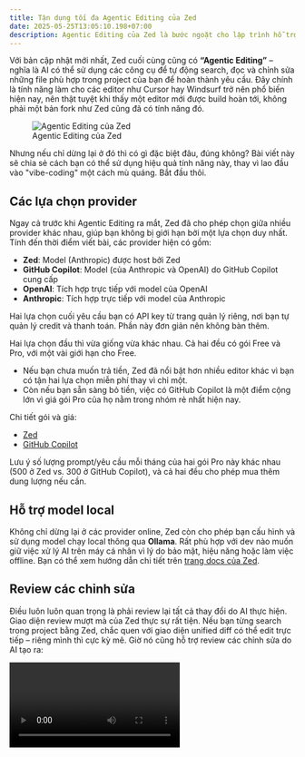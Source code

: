 ```yaml
---
title: Tận dụng tối đa Agentic Editing của Zed
date: 2025-05-25T13:05:10.198+07:00
description: Agentic Editing của Zed là bước ngoặt cho lập trình hỗ trợ AI. Đây là cách sử dụng hiệu quả tính năng này.
---
```


Với bản cập nhật mới nhất, Zed cuối cùng cũng có **“Agentic Editing”** – nghĩa là AI có thể sử dụng các công cụ để tự động search, đọc và chỉnh sửa những file phù hợp trong project của bạn để hoàn thành yêu cầu. Đây chính là tính năng làm cho các editor như Cursor hay Windsurf trở nên phổ biến hiện nay, nên thật tuyệt khi thấy một editor mới được build hoàn tới, không phải một bản fork như Zed cũng đã có tính năng đó.

<figure class="extended-pt">
  <div class="extended-wrapper">
    <Image src={agenticEditing} class="shadow-xl" alt="Agentic Editing của Zed" />
  </div>
  <figcaption class="text-center">
    Agentic Editing của Zed
  </figcaption>
</figure>

Nhưng nếu chỉ dừng lại ở đó thì có gì đặc biệt đâu, đúng không? Bài viết này sẽ chia sẻ cách bạn có thể sử dụng hiệu quả tính năng này, thay vì lao đầu vào "vibe-coding" một cách mù quáng. Bắt đầu thôi.

## Các lựa chọn provider

Ngay cả trước khi Agentic Editing ra mắt, Zed đã cho phép chọn giữa nhiều provider khác nhau, giúp bạn không bị giới hạn bởi một lựa chọn duy nhất. Tính đến thời điểm viết bài, các provider hiện có gồm:

- **Zed**: Model (Anthropic) được host bởi Zed
- **GitHub Copilot**: Model (của Anthropic và OpenAI) do GitHub Copilot cung cấp
- **OpenAI**: Tích hợp trực tiếp với model của OpenAI
- **Anthropic**: Tích hợp trực tiếp với model của Anthropic

Hai lựa chọn cuối yêu cầu bạn có API key từ trang quản lý riêng, nơi bạn tự quản lý credit và thanh toán. Phần này đơn giản nên không bàn thêm.

Hai lựa chọn đầu thì vừa giống vừa khác nhau. Cả hai đều có gói Free và Pro, với một vài giới hạn cho Free.
- Nếu bạn chưa muốn trả tiền, Zed đã nổi bật hơn nhiều editor khác vì bạn có tận hai lựa chọn miễn phí thay vì chỉ một.
- Còn nếu bạn sẵn sàng bỏ tiền, việc có GitHub Copilot là một điểm cộng lớn vì giá gói Pro của họ nằm trong nhóm rẻ nhất hiện nay.

Chi tiết gói và giá:
- [Zed](https://zed.dev/pricing)
- [GitHub Copilot](https://github.com/features/copilot/plans)

Lưu ý số lượng prompt/yêu cầu mỗi tháng của hai gói Pro này khác nhau (500 ở Zed vs. 300 ở GitHub Copilot), và cả hai đều cho phép mua thêm dung lượng nếu cần.

## Hỗ trợ model local

Không chỉ dừng lại ở các provider online, Zed còn cho phép bạn cấu hình và sử dụng model chạy local thông qua **Ollama**. Rất phù hợp với dev nào muốn giữ việc xử lý AI trên máy cá nhân vì lý do bảo mật, hiệu năng hoặc làm việc offline. Bạn có thể xem hướng dẫn chi tiết trên [trang docs của Zed](https://zed.dev/docs/ai/custom-api-keys#ollama).

## Review các chỉnh sửa

Điều luôn luôn quan trọng là phải review lại tất cả thay đổi do AI thực hiện. Giao diện review mượt mà của Zed thực sự rất tiện. Nếu bạn từng search trong project bằng Zed, chắc quen với giao diện unified diff có thể edit trực tiếp – riêng mình thì cực kỳ mê. Giờ nó cũng hỗ trợ review các chỉnh sửa do AI tạo ra:

<Video client:idle src={review} extended videoClass="rounded shadow-lg" />

## Tổng kết

Zed tích hợp Agentic Editing, kết hợp với các lựa chọn provider linh hoạt và UI review hiệu quả, biến nó thành một editor đáng gờm trong thời buổi hiện nay. Dù bạn ưu tiên quyền riêng tư và muốn dùng model local, quan tâm ngân sách với gói free, hay chỉ đơn giản muốn công cụ tốt nhất – Zed đều có option phù hợp cho mọi dev.

Bạn đã thử chưa? Mình rất muốn nghe trải nghiệm của bạn.
